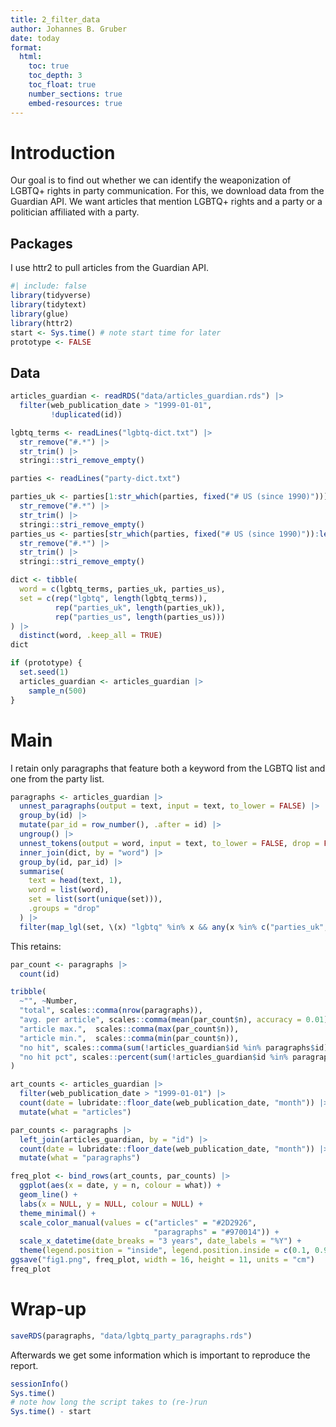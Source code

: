 ```yaml
---
title: 2_filter_data
author: Johannes B. Gruber
date: today
format:
  html:
    toc: true
    toc_depth: 3
    toc_float: true
    number_sections: true
    embed-resources: true
---
```


# Introduction

Our goal is to find out whether we can identify the weaponization of LGBTQ+ rights in party communication.
For this, we download data from the Guardian API.
We want articles that mention LGBTQ+ rights and a party or a politician affiliated with a party.

## Packages

I use httr2 to pull articles from the Guardian API.

```r
#| include: false
library(tidyverse)
library(tidytext)
library(glue)
library(httr2)
start <- Sys.time() # note start time for later
prototype <- FALSE
```

## Data

```r
articles_guardian <- readRDS("data/articles_guardian.rds") |> 
  filter(web_publication_date > "1999-01-01",
         !duplicated(id))

lgbtq_terms <- readLines("lgbtq-dict.txt") |> 
  str_remove("#.*") |> 
  str_trim() |> 
  stringi::stri_remove_empty()

parties <- readLines("party-dict.txt")

parties_uk <- parties[1:str_which(parties, fixed("# US (since 1990)"))] |> 
  str_remove("#.*") |> 
  str_trim() |> 
  stringi::stri_remove_empty()
parties_us <- parties[str_which(parties, fixed("# US (since 1990)")):length(parties)] |> 
  str_remove("#.*") |> 
  str_trim() |> 
  stringi::stri_remove_empty()

dict <- tibble(
  word = c(lgbtq_terms, parties_uk, parties_us),
  set = c(rep("lgbtq", length(lgbtq_terms)),
          rep("parties_uk", length(parties_uk)),
          rep("parties_us", length(parties_us)))
) |> 
  distinct(word, .keep_all = TRUE)
dict

if (prototype) {
  set.seed(1)
  articles_guardian <- articles_guardian |> 
    sample_n(500)
}
```


# Main

I retain only paragraphs that feature both a keyword from the LGBTQ list and one from the party list.

```r
paragraphs <- articles_guardian |> 
  unnest_paragraphs(output = text, input = text, to_lower = FALSE) |>
  group_by(id) |> 
  mutate(par_id = row_number(), .after = id) |> 
  ungroup() |> 
  unnest_tokens(output = word, input = text, to_lower = FALSE, drop = FALSE) |> 
  inner_join(dict, by = "word") |> 
  group_by(id, par_id) |> 
  summarise(
    text = head(text, 1),
    word = list(word),
    set = list(sort(unique(set))), 
    .groups = "drop"
  ) |> 
  filter(map_lgl(set, \(x) "lgbtq" %in% x && any(x %in% c("parties_uk", "parties_us"))))
```

This retains:

```r
par_count <- paragraphs |> 
  count(id)

tribble(
  ~"", ~Number,
  "total", scales::comma(nrow(paragraphs)),
  "avg. per article", scales::comma(mean(par_count$n), accuracy = 0.01),
  "article max.",  scales::comma(max(par_count$n)),
  "article min.",  scales::comma(min(par_count$n)),
  "no hit", scales::comma(sum(!articles_guardian$id %in% paragraphs$id)),
  "no hit pct", scales::percent(sum(!articles_guardian$id %in% paragraphs$id) / nrow(articles_guardian))
)
```

```r
art_counts <- articles_guardian |> 
  filter(web_publication_date > "1999-01-01") |> 
  count(date = lubridate::floor_date(web_publication_date, "month")) |> 
  mutate(what = "articles")

par_counts <- paragraphs |> 
  left_join(articles_guardian, by = "id") |> 
  count(date = lubridate::floor_date(web_publication_date, "month")) |> 
  mutate(what = "paragraphs")

freq_plot <- bind_rows(art_counts, par_counts) |> 
  ggplot(aes(x = date, y = n, colour = what)) +
  geom_line() +
  labs(x = NULL, y = NULL, colour = NULL) +
  theme_minimal() +
  scale_color_manual(values = c("articles" = "#2D2926", 
                                "paragraphs" = "#970014")) +
  scale_x_datetime(date_breaks = "3 years", date_labels = "%Y") +
  theme(legend.position = "inside", legend.position.inside = c(0.1, 0.9))
ggsave("fig1.png", freq_plot, width = 16, height = 11, units = "cm")
freq_plot
```




# Wrap-up

```r
saveRDS(paragraphs, "data/lgbtq_party_paragraphs.rds")
```


Afterwards we get some information which is important to reproduce the report.

```r
sessionInfo()
Sys.time()
# note how long the script takes to (re-)run
Sys.time() - start
```
